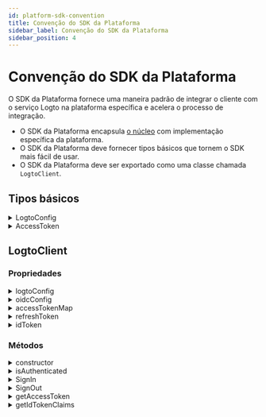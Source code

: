 ```yaml
---
id: platform-sdk-convention
title: Convenção do SDK da Plataforma
sidebar_label: Convenção do SDK da Plataforma
sidebar_position: 4
---
```


# Convenção do SDK da Plataforma

O SDK da Plataforma fornece uma maneira padrão de integrar o cliente com o serviço Logto na plataforma específica e acelera o processo de integração.

- O SDK da Plataforma encapsula [o núcleo](/developers/sdk-conventions/core-sdk-convention) com implementação específica da plataforma.
- O SDK da Plataforma deve fornecer tipos básicos que tornem o SDK mais fácil de usar.
- O SDK da Plataforma deve ser exportado como uma classe chamada `LogtoClient`.

## Tipos básicos

<details>
  <summary>LogtoConfig</summary>

| Nome                | Tipo       | Obrigatório | Valor Padrão                        | Notas                                                                  |
| ------------------- | ---------- | ----------- | ----------------------------------- | ---------------------------------------------------------------------- |
| endpoint            | `string`   | ✅          |                                     | O endpoint do serviço OIDC.                                            |
| appId               | `string`   | ✅          |                                     | O ID do aplicativo vem do aplicativo que registramos no Logto Service. |
| scopes              | `string[]` |             | `[openid, offline_access, profile]` | Este campo sempre contém `openid`, `offline_access` e `profile`.       |
| resources           | `string[]` |             |                                     | Os indicadores de recursos protegidos que queremos usar.               |
| prompt              | `string`   |             | `consent`                           | O valor do prompt usado em `generateSignInUri`.                        |
| usingPersistStorage | `boolean`  |             | `true`                              | Decidir armazenar credenciais na máquina local ou não.                 |

**\*Notas**

- Você pode estender este `LogtoConfig` se precisar.
- `usingPersistStorage` é fornecido apenas em SDKs de cliente. Ex.: iOS, Android e SPA.

</details>

<details>
  <summary>AccessToken</summary>

| Nome      | Tipo     | Notas                 |
| --------- | -------- | --------------------- |
| token     | `string` |                       |
| scope     | `string` |                       |
| expiresAt | `number` | Timestamp em segundos |

</details>

## LogtoClient

### Propriedades

<details>
  <summary>logtoConfig</summary>

**Tipo**

`LogtoConfig`

</details>

<details>
  <summary>oidcConfig</summary>

**Tipo**

`OidcConfigResponse?`

</details>

<details>
  <summary>accessTokenMap</summary>

**Tipo**

`Map<string, AccessToken>`

**Chave**

- A chave deve ser construída com `scope` e `resource`.
- Os valores em `scope` devem ser ordenados alfabeticamente e unidos com espaço.
- A chave deve ser construída no padrão: `${scope}@${resource}`.
- Se o `scope` ou `resource` for nulo ou vazio, seu valor deve ser tratado como vazio.

Ex.: `"offline_access openid read:usr@https://logto.dev/api"`, `"@https://logto.dev/api"`, `"openid@"`, `"@"`.

**Valor**

- `AccessToken`, que usa a propriedade `expiresAt` para indicar o momento exato em que um token de acesso expira.

**Notas**

- O `scope` sempre será um valor nulo, pois não suportamos escopos personalizados no Logto V1.
- Ao construir a chave do token de acesso para armazenar um token de acesso:
  - `scope` sempre será um valor nulo.
  - se o token de acesso não for um jwt, trate o `resource` como um valor nulo.
  - se o token de acesso for um jwt, decodifique o token de acesso e use o valor da reivindicação `aud` do payload como a parte `resource` da chave do token de acesso.

</details>

<details>
  <summary>refreshToken</summary>

**Tipo**

`string?`

**Notas**

`refreshToken` será definido ou atualizado nas circunstâncias abaixo:

- Carregar `refreshToken` do armazenamento.
- O servidor retorna um `refreshToken` na resposta ao buscar o token com sucesso.
- Sair (será definido como `null`).

</details>

<details>
  <summary>idToken</summary>

**Tipo**

`string?`

**Notas**

- `idToken` deve ser verificado se vier do backend.
- `idToken` será definido ou atualizado nas circunstâncias abaixo:
  - Carregar `idToken` do armazenamento.
  - O servidor retorna um `idToken` na resposta ao buscar o token com sucesso.
  - Sair (será definido como `null`).

</details>

### Métodos

<details>
  <summary>constructor</summary>

**Parâmetros**

| Parâmetro   | Tipo          |
| ----------- | ------------- |
| logtoConfig | `LogtoConfig` |

**Tipo de Retorno**

`LogtoClient`

**Notas**

- Você pode adicionar parâmetros extras se precisar.
- Se o uso de armazenamento persistente estiver habilitado em logtoConfig, o SDK da plataforma fornecerá as seguintes funcionalidades:
  - Armazenar dados persistentes com uma chave única baseada em `clientId`.
  - Carregar `refreshToken` e `idToken` da máquina local na inicialização.
  - Armazenar `refreshToken` e `idToken` localmente em `Core.fetchTokenByAuthorizationCode` e `Core.fetchTokenByRefreshToken`.

</details>

<details>
  <summary>isAuthenticated</summary>

Para saber se um usuário está autenticado ou não.  
Isso também pode ser definido como um getter.

Um usuário é tratado como autenticado quando:

- Obtivemos um Token de ID com sucesso.
- Carregamos um Token de ID da máquina local.

**Parâmetros**

Nenhum.

**Tipo de Retorno**

`boolean`

</details>

<details>
  <summary>SignIn</summary>

Este método deve iniciar um fluxo de login e o SDK da plataforma deve cuidar de todas as etapas que uma autorização precisa para ser concluída, incluindo o processo de redirecionamento de login.

O usuário será autenticado após este método ser chamado com sucesso.

O processo de login dependerá das Funções do Core SDK:

- `generateSignInUri`
- `verifyAndParseCodeFromCallbackUri`
- `fetchTokenByAuthorizationCode`

Notas:

- Como generateSignInUri inclui os recursos que precisamos, não precisamos passar o recurso para a função fetchTokenByAuthorizationCode.

**Parâmetros**

| Parâmetro   | Tipo     |
| ----------- | -------- |
| redirectUri | `string` |

**Tipo de Retorno**

`void`

**Lança**

- Qualquer erro que ocorra durante este processo de login.

</details>

<details>
  <summary>SignOut</summary>

O processo de logout deve seguir os passos:

1. Limpar armazenamento local, cookies, dados persistentes ou algo mais.
2. Revogar o token de atualização obtido via `Core.revoke` (o serviço Logto revogará todos os tokens relacionados se o token de atualização for revogado).
3. Redirecionar o usuário para o endpoint de logout do Logto, a menos que o passo 1 limpe a sessão da página de login.

Notas:

- No passo 2, `Core.revoke` é uma chamada assíncrona e não bloqueará o processo de logout, mesmo que falhe.
- O passo 3 depende de `Core.generateSignOutUri` para gerar o endpoint de logout do Logto.

**Parâmetros**

| Parâmetro             | Tipo     | Obrigatório | Valor Padrão |
| --------------------- | -------- | ----------- | ------------ |
| postLogoutRedirectUri | `string` |             | `null`       |

**Tipo de Retorno**

`void`

**Lança**

- Qualquer erro que ocorra durante este processo de logout.

</details>

<details>
  <summary>getAccessToken</summary>

`getAccessToken` recupera um `AccessToken` por `resource` e `scope` de `accessTokenMap` e retorna o valor `token` desse `AccessToken`.

Definimos o `scope` como `null` ao construir a chave do `accessTokenMap`, pois não suportamos escopos personalizados no Logto V1.

**Notas**

- Se não conseguir encontrar um `AccessToken` correspondente, execute uma ação `Core.fetchTokenByRefreshToken` para buscar o token necessário.
- Se o `accessToken` não estiver expirado, retorne o valor `token` dentro dele.
- Se o `accessToken` estiver expirado, execute uma ação `Core.fetchTokenByRefreshToken` para recuperar um novo `accessToken`, atualize o `accessTokenMap` local e retorne o novo valor `token` dentro dele.
- Se `Core.fetchTokenByRefreshToken` falhar, informe o usuário sobre a exceção ocorrida.
- Se não conseguir encontrar o refreshToken, informe o usuário sobre uma exceção não autorizada.
- Somente obtendo um `refreshToken` após o login, podemos executar uma ação `Core.fetchTokenByRefreshToken`.

**Parâmetros**

| Parâmetro | Tipo     | Obrigatório | Valor Padrão |
| --------- | -------- | ----------- | ------------ |
| resource  | `string` |             | `null`       |

**Tipo de Retorno**

`string`

**Lança**

- O usuário não está autenticado.
- O `resource` de entrada não está definido no `logtoConfig`.
- Nenhum token de atualização encontrado antes de `Core.fetchTokenByRefreshToken`.
- `Core.fetchTokenByRefreshToken` falhou.

</details>

<details>
  <summary>getIdTokenClaims</summary>

`getIdTokenClaims` retorna um objeto que carrega as reivindicações da propriedade `idToken`.

**Parâmetros**

Nenhum.

**Tipo de Retorno**

`IdTokenClaims`

**Lança**

- O usuário não está autenticado.

</details>
